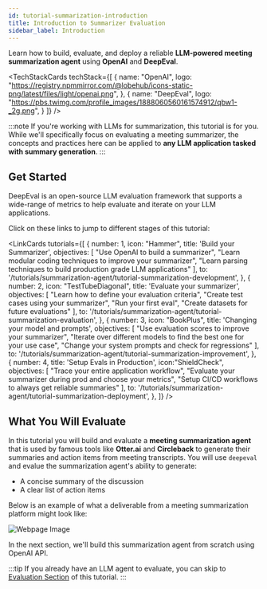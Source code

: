 ```yaml
---
id: tutorial-summarization-introduction
title: Introduction to Summarizer Evaluation
sidebar_label: Introduction
---
```



Learn how to build, evaluate, and deploy a reliable **LLM-powered meeting summarization agent** using **OpenAI** and **DeepEval**.

<TechStackCards
    techStack={[
        {
            name: "OpenAI",
            logo: "https://registry.npmmirror.com/@lobehub/icons-static-png/latest/files/light/openai.png",
        },
        {
            name: "DeepEval",
            logo: "https://pbs.twimg.com/profile_images/1888060560161574912/qbw1-_2g.png",
        }
    ]}
/>

:::note
If you're working with LLMs for summarization, this tutorial is for you. While we'll specifically focus on evaluating a meeting summarizer, the concepts and practices here can be applied to **any LLM application tasked with summary generation**.
:::

## Get Started

DeepEval is an open-source LLM evaluation framework that supports a wide-range of metrics to help evaluate and iterate on your LLM applications.

Click on these links to jump to different stages of this tutorial:

<LinkCards
    tutorials={[
        {
            number: 1,
            icon: "Hammer",
            title: 'Build your Summarizer',
            objectives: [
                "Use OpenAI to build a summarizer",
                "Learn modular coding techniques to improve your summarizer",
                "Learn parsing techniques to build production grade LLM applications"
            ],
            to: '/tutorials/summarization-agent/tutorial-summarization-development',
        },
        {
            number: 2,
            icon: "TestTubeDiagonal",
            title: 'Evaluate your summarizer',
            objectives: [
                "Learn how to define your evaluation criteria",
                "Create test cases using your summarizer",
                "Run your first eval",
                "Create datasets for future evaluations"
            ],
            to: '/tutorials/summarization-agent/tutorial-summarization-evaluation',
        },
        {
            number: 3,
            icon: "BookPlus",
            title: 'Changing your model and prompts',
            objectives: [
                "Use evaluation scores to improve your summarizer",
                "Iterate over different models to find the best one for your use case",
                "Change your system prompts and check for regressions"
            ],
            to: '/tutorials/summarization-agent/tutorial-summarization-improvement',
        },
        {
            number: 4,
            title: 'Setup Evals in Production',
            icon:"ShieldCheck",
            objectives: [
                "Trace your entire application workflow",
                "Evaluate your summarizer during prod and choose your metrics",
                "Setup CI/CD workflows to always get reliable summaries"
            ],
            to: '/tutorials/summarization-agent/tutorial-summarization-deployment',
        },
    ]}
/>

## What You Will Evaluate

In this tutorial you will build and evaluate a **meeting summarization agent** that is used by famous tools like **Otter.ai** and **Circleback** to generate their summaries and action items from meeting transcripts. You will use `deepeval` and evalue the summarization agent's ability to generate:

- A concise summary of the discussion
- A clear list of action items

Below is an example of what a deliverable from a meeting summarization platform might look like:

![Webpage Image](https://deepeval-docs.s3.us-east-1.amazonaws.com/tutorials:summarization-agent:summarizer-overview.png)

In the next section, we'll build this summarization agent from scratch using OpenAI API.

:::tip
If you already have an LLM agent to evaluate, you can skip to [Evaluation Section](tutorial-summarization-evaluation) of this tutorial.
:::